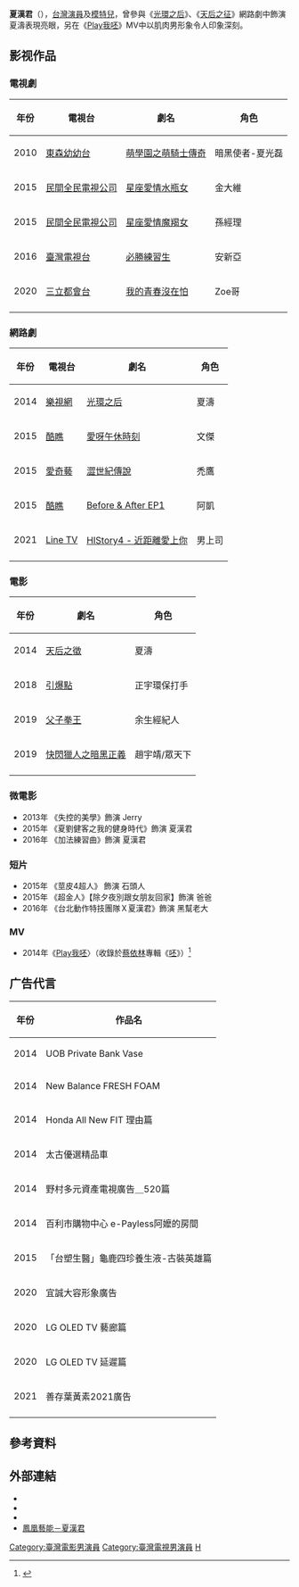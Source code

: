 {{blpsources|time=2021-06-01}}
{{藝人
| 姓名 = 夏漢君
| 類型 = 男藝人
| 圖片 =
| 羅馬拼音 = HanChun Sha
| 英文名 = Jerry
| 綽號 = 二哥
| 國籍 ={{ROC}}
| 出生日期 = {{birth_date_and _age|1981|4|25}}
| 出生地點 = {{TWN}}
| 職業 = [[演員|演員]]、[[模特兒|模特兒]]、[[歌手|歌手]]
| 經紀公司 = 輝映創藝
| 語言 = [[國語|國語]]、[[台語|台語]]、[[英語|英語]]、[[日語|日語]]
| 網站 = [https://www.facebook.com/pages/%E5%A4%8F%E6%BC%A2%E5%90%9B/102044233189600 夏漢君 FB粉絲專頁]
| imdb = 6841613
}}
'''夏漢君'''（{{bd|1981年|4月25日}}），[[台灣|台灣]][[演員|演員]]及[[模特兒|模特兒]]，曾參與《[[光環之后|光環之后]]》、《[[天后之征|天后之征]]》網路劇中飾演夏濤表現亮眼，另在《[[Play我呸|Play我呸]]》MV中以肌肉男形象令人印象深刻。

==影视作品==
=== 電視劇 ===
{| class="wikitable"
!年份
!電視台
!劇名
!角色
|-
|2010
|[[東森幼幼台|東森幼幼台]]
|[[萌學園之萌騎士傳奇|萌學園之萌騎士傳奇]]
|暗黑使者-夏光磊
|-
|2015
|[[民間全民電視公司|民間全民電視公司]]
|[[星座愛情水瓶女|星座愛情水瓶女]]
|金大維
|-
|2015
|[[民間全民電視公司|民間全民電視公司]]
|[[星座愛情魔羯女|星座愛情魔羯女]]
|孫經理
|-
|2016
|[[臺灣電視台|臺灣電視台]]
|[[必勝練習生|必勝練習生]]
|安新亞
|-
|2020
|[[三立都會台|三立都會台]]
|[[我的青春沒在怕|我的青春沒在怕]]
|Zoe哥
|-
|}

===網路劇===
{| class="wikitable"
!年份
!電視台
!劇名
!角色
|-
|2014
|[[樂視網|樂視網]]
|[[光環之后|光環之后]]
|夏濤
|-
|2015
|[[酷瞧|酷瞧]]
|[[愛呀午休時刻|愛呀午休時刻]]
|文傑
|-
|2015
|[[愛奇藝|愛奇藝]]
|[[澀世紀傳說|澀世紀傳說]]
|禿鷹
|-
|2015
|[[酷瞧|酷瞧]]
|[[Before_&_After_EP1|Before & After EP1]]
|阿凱
|-
|2021
|[[Line_TV|Line TV]]
|[[HIStory4#近距離愛上你|HIStory4 - 近距離愛上你]] 
|男上司
|-
|}

===電影===
{| class="wikitable"
!年份
!劇名
!角色
|-
|2014
|[[天后之徵|天后之徵]]
|夏濤
|-
|2018
|[[引爆點|引爆點]]
|正宇環保打手
|-
|2019
|[[父子拳王|父子拳王]]
|余生經紀人
|-
|2019
|[[快閃獵人之暗黑正義|快閃獵人之暗黑正義]]
|趙宇靖/眾天下
|-
|}

===微電影===
*2013年 《失控的美學》飾演 Jerry
*2015年 《夏劉健客之我的健身時代》飾演 夏漢君
*2016年 《加法練習曲》飾演 夏漢君

===短片===
*2015年 《莖皮4超人》  飾演 石頭人
*2015年 《超金人》【除夕夜別跟女朋友回家】飾演 爸爸
*2016年 《台北動作特技團隊Ｘ夏漢君》飾演 黑幫老大

===MV===
*2014年《[[Play我呸|Play我呸]]〉（收錄於[[蔡依林|蔡依林]]專輯《[[呸|呸]]》）<ref>{{Cite news|url=https://www.mirrormedia.mg/story/20201026ent040/|title=專訪夏漢君：不想再被限制　只要有機會都不放過|author=|date=|work=|publisher=|accessdate=|language=|format=|archive-date=2020-11-29|archive-url=https://web.archive.org/web/20201129164341/https://www.mirrormedia.mg/story/20201026ent040/|dead-url=no}}</ref>

== 广告代言 ==
{| class="wikitable sortable"
|-
! 年份 !! 作品名 
|-
| 2014 || UOB Private Bank Vase 
|-
| 2014 || New Balance FRESH FOAM 
|-
| 2014 || Honda All New FIT 理由篇 
|-
| 2014 || 太古優選精品車 
|-
| 2014 || 野村多元資產電視廣告＿520篇  
|-
| 2014 || 百利市購物中心 e-Payless阿嬤的房間 
|-
| 2015 || 「台塑生醫」龜鹿四珍養生液-古裝英雄篇 
|-
| 2020 || 宜誠大容形象廣告  
|-
| 2020|| LG OLED TV 藝廊篇 
|-
| 2020|| LG OLED TV 延遲篇 
|-
| 2021|| 善存葉黃素2021廣告
|-
|}

== 參考資料 ==
<references responsive="" />

== 外部連結 ==
*{{facebook|shahanchun}}
*{{instagram|hanchunsha}}
*{{Sinaweibo|u/2160440904}}
*[https://www.ftv.com.tw/phoenix/entertainer.aspx?eid=176 鳳凰藝能－夏漢君] {{Wayback|url=https://www.ftv.com.tw/phoenix/entertainer.aspx?eid=176 |date=20220519144547 }}

[[Category:臺灣電影男演員|Category:臺灣電影男演員]]
[[Category:臺灣電視男演員|Category:臺灣電視男演員]]
[[Category:夏姓|H]]